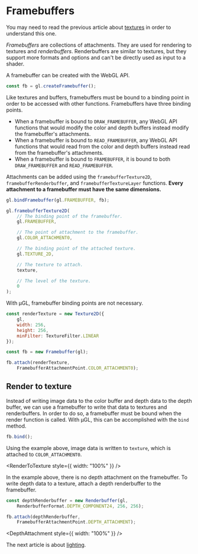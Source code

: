 # Framebuffers

You may need to read the previous article about [textures](/a/webgl/textures) in order to understand this one.

*Framebuffers* are collections of attachments. They are used for rendering to textures and *renderbuffers*.
Renderbuffers are similar to textures, but they support more formats and options and can't be directly used as
input to a shader.

A framebuffer can be created with the WebGL API.

```js
const fb = gl.createFramebuffer();
```

Like textures and buffers, framebuffers must be bound to a binding point in order to be accessed with other functions.
Framebuffers have three binding points.

- When a framebuffer is bound to `DRAW_FRAMEBUFFER`, any WebGL API functions that would modify the color and depth buffers
instead modify the framebuffer's attachments.
- When a framebuffer is bound to `READ_FRAMEBUFFER`, any WebGL API functions that would read from the color and depth buffers
instead read from the framebuffer's attachments.
- When a framebuffer is bound to `FRAMEBUFFER`, it is bound to both `DRAW_FRAMEBUFFER` and `READ_FRAMEBUFFER`.

Attachments can be added using the `framebufferTexture2D`, `framebufferRenderbuffer`, and `framebufferTextureLayer`
functions. **Every attachment to a framebuffer must have the same dimensions.**

```js
gl.bindFramebuffer(gl.FRAMEBUFFER, fb);

gl.framebufferTexture2D(
	// The binding point of the framebuffer.
	gl.FRAMEBUFFER,

	// The point of attachment to the framebuffer.
	gl.COLOR_ATTACHMENT0,

	// The binding point of the attached texture.
	gl.TEXTURE_2D,

	// The texture to attach.
	texture,

	// The level of the texture.
	0
);
```

With μGL, framebuffer binding points are not necessary.

```js
const renderTexture = new Texture2D({
	gl,
	width: 256,
	height: 256,
	minFilter: TextureFilter.LINEAR
});

const fb = new Framebuffer(gl);

fb.attach(renderTexture,
	FramebufferAttachmentPoint.COLOR_ATTACHMENT0);
```

## Render to texture

Instead of writing image data to the color buffer and depth data to the depth buffer, we can use a
framebuffer to write that data to textures and renderbuffers. In order to do so, a framebuffer must
be bound when the render function is called. With μGL, this can be accomplished with the `bind` method.

```js
fb.bind();
```

Using the example above, image data is written to `texture`, which is attached to `COLOR_ATTACHMENT0`.


<RenderToTexture style={{ width: "100%" }} />

In the example above, there is no depth attachment on the framebuffer. To write depth data to a
texture, attach a depth renderbuffer to the framebuffer.

```js
const depthRenderbuffer = new Renderbuffer(gl,
	RenderbufferFormat.DEPTH_COMPONENT24, 256, 256);

fb.attach(depthRenderbuffer,
	FramebufferAttachmentPoint.DEPTH_ATTACHMENT);
```


<DepthAttachment style={{ width: "100%" }} />

The next article is about [lighting](/a/webgl/lighting).
